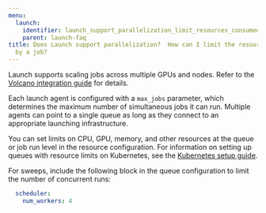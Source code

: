 ```yaml
---
menu:
  launch:
    identifier: launch_support_parallelization_limit_resources_consumed_job
    parent: launch-faq
title: Does Launch support parallelization?  How can I limit the resources consumed
  by a job?
---
```


Launch supports scaling jobs across multiple GPUs and nodes. Refer to the [Volcano integration guide](/tutorials/volcano/) for details.

Each launch agent is configured with a `max_jobs` parameter, which determines the maximum number of simultaneous jobs it can run. Multiple agents can point to a single queue as long as they connect to an appropriate launching infrastructure.

You can set limits on CPU, GPU, memory, and other resources at the queue or job run level in the resource configuration. For information on setting up queues with resource limits on Kubernetes, see the [Kubernetes setup guide](/guides/launch/setup-launch-kubernetes/).

For sweeps, include the following block in the queue configuration to limit the number of concurrent runs:

```yaml title="queue config"
  scheduler:
    num_workers: 4
```